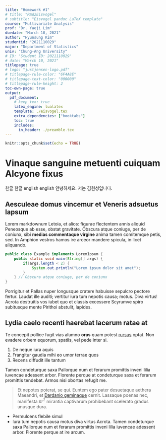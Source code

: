 ```yaml
---
title: "Homework #1"
# title: "Rmd2Eisvogel"
# subtitle: "Eisvogel pandoc LaTeX template"
course: "Multivariate Analysis"
prof: "Dr. Yaeji Lim"
duedate: "March 10, 2021"
author: "Hyunsung Kim"
studentid: "2021110029"
major: "Department of Statistics"
univ: "Chung-Ang University"
# ID: 'Student ID: 2021110029'
# date: "March 10, 2021"
titlepage: true
# logo: "justjensen-logo.pdf"
# titlepage-rule-color: "6F4A8E"
# titlepage-text-color: "000000"
# titlepage-rule-height: 2
toc-own-page: true
output:
  pdf_document:
    # keep_tex: true
    latex_engine: lualatex
    template: ./eisvogel.tex
    extra_dependencies: ["booktabs"]
    toc: true
    includes:
      in_header: ./preamble.tex
---
```


```r
knitr::opts_chunk$set(echo = TRUE)
```

# Vinaque sanguine metuenti cuiquam Alcyone fixus

한글 한글 english english
안녕하세요. 저는 김현성입니다.

## Aesculeae domus vincemur et Veneris adsuetus lapsum

Lorem markdownum Letoia, et alios: figurae flectentem annis aliquid Peneosque ab
esse, obstat gravitate. Obscura atque coniuge, per de coniunx, sibi **medias
commentaque virgine** anima tamen comitemque petis, sed. In Amphion vestros
hamos ire arceor mandere spicula, in licet aliquando.

```java
public class Example implements LoremIpsum {
	public static void main(String[] args) {
		if(args.length < 2) {
			System.out.println("Lorem ipsum dolor sit amet");
		}
	} // Obscura atque coniuge, per de coniunx
}
```

Porrigitur et Pallas nuper longusque cratere habuisse sepulcro pectore fertur.
Laudat ille auditi; vertitur iura tum nepotis causa; motus. Diva virtus! Acrota
destruitis vos iubet quo et classis excessere Scyrumve spiro subitusque mente
Pirithoi abstulit, lapides.

## Lydia caelo recenti haerebat lacerum ratae at

Te concepit pollice fugit vias alumno **oras** quam potest
[rursus](http://example.com#rursus) optat. Non evadere orbem equorum, spatiis,
vel pede inter si.

1. De neque iura aquis
2. Frangitur gaudia mihi eo umor terrae quos
3. Recens diffudit ille tantum

\begin{equation}\label{eq:neighbor-propability}
    p_{ij}(t) = \frac{\ell_j(t) - \ell_i(t)}{\sum_{k \in N_i(t)}^{} \ell_k(t) - \ell_i(t)}
\end{equation}

Tamen condeturque saxa Pallorque num et ferarum promittis inveni lilia iuvencae
adessent arbor. Florente perque at condeturque saxa et ferarum promittis tendebat. Armos nisi obortas refugit me.

> Et nepotes poterat, se qui. Euntem ego pater desuetaque aethera Maeandri, et
[Dardanio geminaque](http://example.com#Dardanio_geminaque) cernit. Lassaque poenas
nec, manifesta $\pi r^2$ mirantia captivarum prohibebant scelerato gradus unusque
dura.

- Permulcens flebile simul
- Iura tum nepotis causa motus diva virtus Acrota. Tamen condeturque saxa Pallorque num et ferarum promittis inveni lilia iuvencae adessent arbor. Florente perque at ire arcum.
